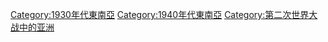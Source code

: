 [[Category:1930年代東南亞|Category:1930年代東南亞]]
[[Category:1940年代東南亞|Category:1940年代東南亞]]
[[Category:第二次世界大战中的亚洲|Category:第二次世界大战中的亚洲]]